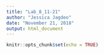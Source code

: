 ```yaml
---
title: "Lab_8_11-21"
author: "Jessica Jagdeo"
date: "November 21, 2018"
output: html_document
---
```


```r
knitr::opts_chunk$set(echo = TRUE)
```

